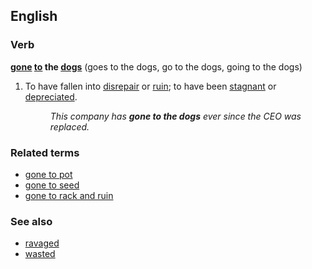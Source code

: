 ==English==

===Verb===
'''[[gone]] [[to]] the [[dogs]]''' (goes to the dogs, go to the dogs, going to the dogs)
# {{idiom}} To have fallen into [[disrepair]] or [[ruin]]; to have been [[stagnant]] or [[depreciate]]d.
#: ''This company has '''gone to the dogs''' ever since the CEO was replaced.''

===Related terms===
*[[gone to pot]]
*[[gone to seed]]
*[[gone to rack and ruin]]

===See also===
*[[ravage]]d
*[[waste]]d